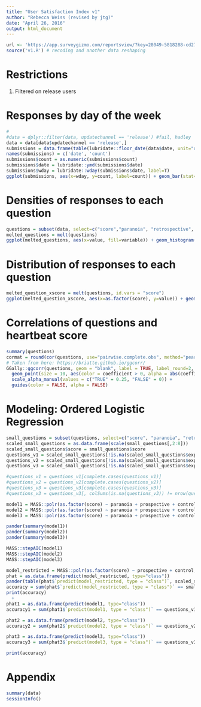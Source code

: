 ```yaml
---
title: "User Satisfaction Index v1"
author: "Rebecca Weiss (revised by jtg)"
date: "April 26, 2016"
output: html_document
---
```


```r
url <- 'https://app.surveygizmo.com/reportsview/?key=28049-5818288-cd27e6c7581f30a7ac7e89922330fe0f&print=true' #v2
source('v1.R') # recoding and another data reshaping
```

# Restrictions

1. Filtered on release users


# Responses by day of the week

```r
#
#data = dplyr::filter(data, updatechannel == 'release') #fail, hadley
data = data[data$updatechannel == 'release',]
submissions = data.frame(table(lubridate::floor_date(data$date, unit="day")))
names(submissions) = c('date', 'count')
submissions$count = as.numeric(submissions$count)
submissions$date = lubridate::ymd(submissions$date)
submissions$wday = lubridate::wday(submissions$date, label=T)
ggplot(submissions, aes(x=wday, y=count, label=count)) + geom_bar(stat="identity") + geom_text(vjust=-1) +theme_pander()
```

# Densities of responses to each question

```r
questions = subset(data, select=c("score","paranoia", "retrospective", "prospective", "control", "expectations1", 'expectations2', 'expectations3'))
melted_questions = melt(questions)
ggplot(melted_questions, aes(x=value, fill=variable)) + geom_histogram(binwidth=1) + scale_x_continuous(limits=c(-2, 2)) + facet_wrap(~variable, ncol=1) + theme_bw()
```

# Distribution of responses to each question

```r
melted_question_xscore = melt(questions, id.vars = "score")
ggplot(melted_question_xscore, aes(x=as.factor(score), y=value)) + geom_boxplot() + facet_wrap(~variable, ncol=1) + geom_jitter(width=0.5,height=0.5, alpha=0.25) + theme_bw()
```

# Correlations of questions and heartbeat score

```r
summary(questions)
cormat = round(cor(questions, use="pairwise.complete.obs", method="pearson"), 2)
# Taken from here: https://briatte.github.io/ggcorr/
GGally::ggcorr(questions, geom = "blank", label = TRUE, label_round=2, hjust = 0.75) +
  geom_point(size = 10, aes(color = coefficient > 0, alpha = abs(coefficient) > 0.3)) +
  scale_alpha_manual(values = c("TRUE" = 0.25, "FALSE" = 0)) +
  guides(color = FALSE, alpha = FALSE)
```

# Modeling: Ordered Logistic Regression

```r
small_questions = subset(questions, select=c("score", "paranoia", "retrospective", "prospective", "control", "expectations1", "expectations2", "expectations3"))
scaled_small_questions = as.data.frame(scale(small_questions[,2:8]))
scaled_small_questions$score = small_questions$score
questions_v1 = scaled_small_questions[!is.na(scaled_small_questions$expectations1),]
questions_v2 = scaled_small_questions[!is.na(scaled_small_questions$expectations2),]
questions_v3 = scaled_small_questions[!is.na(scaled_small_questions$expectations3),]

#questions_v1 = questions_v1[complete.cases(questions_v1)]
#questions_v2 = questions_v2[complete.cases(questions_v2)]
#questions_v3 = questions_v3[complete.cases(questions_v3)]
#questions_v3 = questions_v3[, colSums(is.na(questions_v3)) != nrow(questions_v3)]

model1 = MASS::polr(as.factor(score) ~ paranoia + prospective + control + retrospective + expectations1, data=questions, Hess=TRUE)
model2 = MASS::polr(as.factor(score) ~ paranoia + prospective + control + retrospective + expectations2, data=questions, Hess=TRUE)
model3 = MASS::polr(as.factor(score) ~ paranoia + prospective + control + retrospective + expectations3, data=questions, Hess=TRUE)

pander(summary(model1))
pander(summary(model2))
pander(summary(model3))
```

```r
MASS::stepAIC(model1)
MASS::stepAIC(model2)
MASS::stepAIC(model3)

model_restricted = MASS::polr(as.factor(score) ~ prospective + control, data=scaled_small_questions, Hess=TRUE)
phat = as.data.frame(predict(model_restricted, type="class"))
pander(table(phat$`predict(model_restricted, type = "class")`, scaled_small_questions$score))
accuracy = sum(phat$`predict(model_restricted, type = "class")` == small_questions$score)/length(small_questions$score)
print(accuracy)
  +
phat1 = as.data.frame(predict(model1, type="class"))
accuracy1 = sum(phat1$`predict(model1, type = "class")` == questions_v1$score)/length(questions_v1$score)

phat2 = as.data.frame(predict(model2, type="class"))
accuracy2 = sum(phat2$`predict(model2, type = "class")` == questions_v2$score)/length(questions_v2$score)

phat3 = as.data.frame(predict(model3, type="class"))
accuracy3 = sum(phat3$`predict(model3, type = "class")` == questions_v3$score)/length(questions_v3$score)

print(accuracy)

```

# Appendix 

```r
summary(data)
sessionInfo()
```